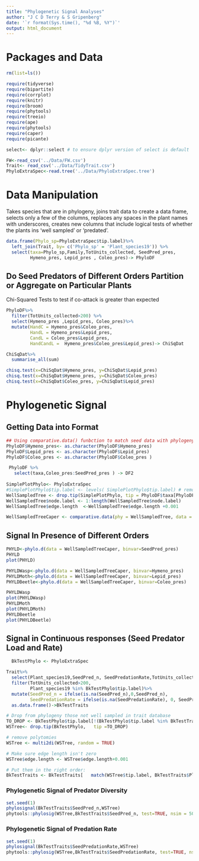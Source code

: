 ```yaml
---
title: "Phylogenetic Signal Analyses"
author: "J C D Terry & S Gripenberg"
date: '`r format(Sys.time(), "%d %B, %Y")`'
output: html_document
---
```


# Packages and Data

```r
rm(list=ls())

require(tidyverse)
require(bipartite)
require(corrplot)
require(knitr)
require(broom)
require(phytools)
require(treeio)   
require(ape)
require(phytools)
require(caper)
require(picante)

select<- dplyr::select # to ensure dplyr version of select is default
```

```r
FW<-read_csv('../Data/FW.csv')
Trait<- read_csv('../Data/TidyTrait.csv')
PhyloExtraSpec<-read.tree('../Data/PhyloExtraSpec.tree')

```

# Data Manipulation

Takes species that are in phylogeny, joins trait data to create a data frame, selects only a few of the columns, replaces any spaces in the plant names with underscores, creates new columns that include logical tests of whether the plants ins 'well sampled' or 'predated'. 


```r

data.frame(Phylo_sp=PhyloExtraSpec$tip.label)%>%
  left_join(Trait, by= c('Phylo_sp' = 'Plant_species19')) %>%
  select(taxa=Phylo_sp,Family,TotUnits_collected, SeedPred_pres,
         Hymeno_pres, Lepid_pres , Coleo_pres)-> PhyloDF
```

## Do Seed Predators of Different Orders Partition or Aggregate on Particular Plants

Chi-Squared Tests to test if co-attack is greater than expected

```r
PhyloDF%>%
  filter(TotUnits_collected>200) %>%
  select(Hymeno_pres ,Lepid_pres, Coleo_pres)%>%
  mutate(HandC = Hymeno_pres&Coleo_pres,
         HandL = Hymeno_pres&Lepid_pres,
         CandL = Coleo_pres&Lepid_pres,
         HandCandL =  Hymeno_pres&Coleo_pres&Lepid_pres)-> ChiSqDat

ChiSqDat%>%
  summarise_all(sum)

chisq.test(x=ChiSqDat$Hymeno_pres, y=ChiSqDat$Lepid_pres)
chisq.test(x=ChiSqDat$Hymeno_pres, y=ChiSqDat$Coleo_pres)
chisq.test(x=ChiSqDat$Coleo_pres, y=ChiSqDat$Lepid_pres)

```


# Phylogenetic Signal
## Getting Data into Format
```r
## Using comparative.data() funbction to match seed data with phylogeny
PhyloDF$Hymeno_pres<- as.character(PhyloDF$Hymeno_pres)
PhyloDF$Lepid_pres <- as.character(PhyloDF$Lepid_pres)
PhyloDF$Coleo_pres <- as.character(PhyloDF$Coleo_pres )

 PhyloDF %>% 
   select(taxa,Coleo_pres:SeedPred_pres ) -> DF2 
 
SimplePlotPhylo<- PhyloExtraSpec
#SimplePlotPhylo$tip.label <- levels( SimplePlotPhylo$tip.label) # remove the factoring
WellSampledTree <- drop.tip(SimplePlotPhylo, tip = PhyloDF$taxa[PhyloDF$TotUnits_collected <200])
WellSampledTree$node.label <- 1:length(WellSampledTree$node.label)
WellSampledTree$edge.length  <-WellSampledTree$edge.length +0.001

WellSampledTreeCaper <- comparative.data(phy = WellSampledTree, data = DF2, names.col = taxa )
```

## Signal In Presence of Different Orders

```r

PHYLD<-phylo.d(data = WellSampledTreeCaper, binvar=SeedPred_pres)
PHYLD
plot(PHYLD)

PHYLDWasp<-phylo.d(data = WellSampledTreeCaper, binvar=Hymeno_pres)
PHYLDMoth<-phylo.d(data = WellSampledTreeCaper, binvar=Lepid_pres)
PHYLDBeetle<-phylo.d(data = WellSampledTreeCaper, binvar=Coleo_pres)

PHYLDWasp
plot(PHYLDWasp)
PHYLDMoth
plot(PHYLDMoth)
PHYLDBeetle
plot(PHYLDBeetle)
```

## Signal in Continuous responses (Seed Predator Load and Rate)

```r
  BkTestPhylo <- PhyloExtraSpec

Trait%>%
  select(Plant_species19,SeedPred_n, SeedPredationRate,TotUnits_collected) %>%
  filter(TotUnits_collected>200,
         Plant_species19 %in% BkTestPhylo$tip.label)%>%
  mutate(SeedPred_n = ifelse(is.na(SeedPred_n),0,SeedPred_n),
         SeedPredationRate = ifelse(is.na(SeedPredationRate), 0, SeedPredationRate))%>%
  as.data.frame()->BkTestTraits

# Drop from phylogeny those not well sampled in trait database
TO_DROP <- BkTestPhylo$tip.label[!(BkTestPhylo$tip.label %in% BkTestTraits$Plant_species19)]
WSTree<- drop.tip(BkTestPhylo,   tip =TO_DROP)

# remove polytomies
WSTree <- multi2di(WSTree, random = TRUE)

# Make sure edge length isn't zero
WSTree$edge.length <- WSTree$edge.length+0.001 

# Put them in the right order:
BkTestTraits <- BkTestTraits[   match(WSTree$tip.label, BkTestTraits$Plant_species19),   ] 

```

### Phylogenetic Signal of Predator Diversity
```r
set.seed(1)
phylosignal(BkTestTraits$SeedPred_n,WSTree)
phytools::phylosig(WSTree,BkTestTraits$SeedPred_n, test=TRUE, nsim = 50000) # Check using other package

```

### Phylogenetic Signal of Predation Rate

```r
set.seed(1)
phylosignal(BkTestTraits$SeedPredationRate,WSTree)
phytools::phylosig(WSTree,BkTestTraits$SeedPredationRate, test=TRUE, nsim = 50000) # Check using other package
```
